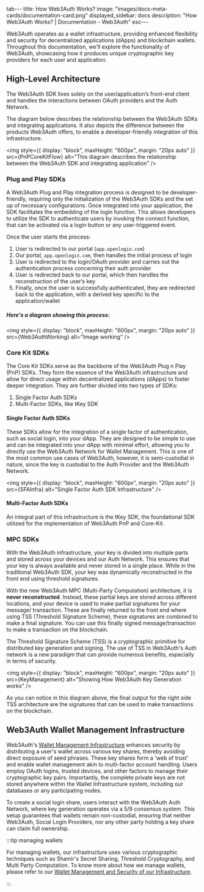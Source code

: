 tab---
title: How Web3Auth Works?
image: "images/docs-meta-cards/documentation-card.png"
displayed_sidebar: docs
description: "How Web3Auth Works? | Documentation - Web3Auth"
esc---


Web3Auth operates as a wallet infrastructure, providing enhanced flexibility and security for decentralized applications (dApps) and blockchain
wallets. Throughout this documentation, we'll explore the functionality of Web3Auth, showcasing how it produces unique cryptographic key providers for
each user and application.

## High-Level Architecture

The Web3Auth SDK lives solely on the user/application’s front-end client and handles the interactions between OAuth providers and the Auth Network.

The diagram below describes the relationship between the Web3Auth SDKs and integrating applications. It also depicts the difference between the
products Web3Auth offers, to enable a developer-friendly integration of this infrastructure.

<img
  style={{ display: "block", maxHeight: "600px", margin: "20px auto" }}
  src={PnPCoreKitFlow}
  alt="This diagram describes the relationship between the Web3Auth SDK and integrating application"
/>

### Plug and Play SDKs

A Web3Auth Plug and Play integration process is designed to be developer-friendly, requiring only the initialization of the Web3Auth SDKs and the set
up of necessary configurations. Once integrated into your application, the SDK facilitates the embedding of the login function. This allows developers
to utilize the SDK to authenticate users by invoking the connect function, that can be activated via a login button or any user-triggered event.

Once the user starts the process:

1. User is redirected to our portal (`app.openlogin.com`)
2. Our portal, `app.openlogin.com`, then handles the initial process of login
3. User is redirected to the login/OAuth provider and carries out the authentication process concerning their auth provider
4. User is redirected back to our portal, which then handles the reconstruction of the user’s key
5. Finally, once the user is successfully authenticated, they are redirected back to the application, with a derived key specific to the
   application/wallet

##### Here's a diagram showing this process:

<img style={{ display: "block", maxHeight: "600px", margin: "20px auto" }} src={Web3AuthWorking} alt="Image working" />

### Core Kit SDKs

The Core Kit SDKs serve as the backbone of the Web3Auth Plug n Play (PnP) SDKs. They form the essence of the Web3Auth infrastructure and allow for
direct usage within decentralized applications (dApps) to foster deeper integration. They are further divided into two types of SDKs:

1. Single Factor Auth SDKs
2. Multi-Factor SDKs, like tKey SDK

#### Single Factor Auth SDKs

These SDKs allow for the integration of a single factor of authentication, such as social login, into your dApp. They are designed to be simple to use
and can be integrated into your dApp with minimal effort, allowing you to directly use the Web3Auth Network for Wallet Management. This is one of the
most common use cases of Web3Auth, however, it is semi-custodial in nature, since the key is custodial to the Auth Provider and the Web3Auth Network.

<img style={{ display: "block", maxHeight: "600px", margin: "20px auto" }} src={SFAInfra} alt="Single Factor Auth SDK Infrastructure" />

#### Multi-Factor Auth SDKs

An integral part of this infrastructure is the tKey SDK, the foundational SDK utilized for the implementation of Web3Auth PnP and Core-Kit.

<TkeyIntroduction />

### MPC SDKs

With the Web3Auth infrastructure, your key is divided into multiple parts and stored across your devices and our Auth Network. This ensures that your
key is always available and never stored in a single place. While in the traditional Web3Auth SDK, your key was dynamically reconstructed in the front
end using threshold signatures.

With the new Web3Auth MPC (Multi-Party Computation) architecture, it is **never reconstructed**. Instead, these partial keys are stored across
different locations, and your device is used to make partial signatures for your message/ transaction. These are finally returned to the front end
where using TSS (Threshold Signature Scheme), these signatures are combined to make a final signature. You can use this finally signed
message/transaction to make a transaction on the blockchain.

The Threshold Signature Scheme (TSS) is a cryptographic primitive for distributed key generation and signing. The use of TSS in Web3Auth's Auth
network is a new paradigm that can provide numerous benefits, especially in terms of security.

<img style={{ display: "block", maxHeight: "600px", margin: "20px auto" }} src={KeyManagement} alt="Showing How Web3Auth Key Generation works" />

As you can notice in this diagram above, the final output for the right side TSS architecture are the signatures that can be used to make transactions
on the blockchain.

## Web3Auth Wallet Management Infrastructure

Web3Auth's [Wallet Management Infrastructure](/infrastructure/) enhances security by distributing a user's wallet across various key shares, thereby
avoiding direct exposure of seed phrases. These key shares form a 'web of trust' and enable wallet management akin to multi-factor account handling.
Users employ OAuth logins, trusted devices, and other factors to manage their cryptographic key pairs. Importantly, the complete private keys are not
stored anywhere within the Wallet Infrastructure system, including our databases or any participating nodes.

To create a social login share, users interact with the Web3Auth Auth Network, where key generation operates via a 5/9 consensus system. This setup
guarantees that wallets remain non-custodial, ensuring that neither Web3Auth, Social Login Providers, nor any other party holding a key share can
claim full ownership.

:::tip managing wallets

For managing wallets, our infrastructure uses various cryptographic techniques such as Shamir's Secret Sharing, Threshold Cryptography, and Multi
Party Computation. To know more about how we manage wallets, please refer to our
[Wallet Management and Security of our Infrastructure](/infrastructure/).

:::
